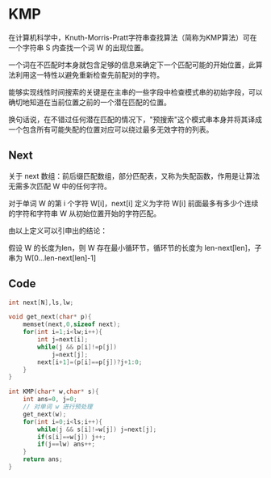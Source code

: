 # KMP

在计算机科学中，Knuth-Morris-Pratt字符串查找算法（简称为KMP算法）可在一个字符串 S 内查找一个词 W 的出现位置。

一个词在不匹配时本身就包含足够的信息来确定下一个匹配可能的开始位置，此算法利用这一特性以避免重新检查先前配对的字符。

能够实现线性时间搜索的关键是在主串的一些字段中检查模式串的初始字段，可以确切地知道在当前位置之前的一个潜在匹配的位置。

换句话说，在不错过任何潜在匹配的情况下，"预搜索"这个模式串本身并将其译成一个包含所有可能失配的位置对应可以绕过最多无效字符的列表。

## Next

关于 next 数组：前后缀匹配数组，部分匹配表，又称为失配函数，作用是让算法无需多次匹配 W 中的任何字符。

对于单词 W 的第 i 个字符 W[i]，next[i] 定义为字符 W[i] 前面最多有多少个连续的字符和字符串 W 从初始位置开始的字符匹配。

由以上定义可以引申出的结论：

假设 W 的长度为len，则 W 存在最小循环节，循环节的长度为 len-next[len]，子串为 W[0…len-next[len]-1]


## Code

```cpp copy
int next[N],ls,lw;

void get_next(char* p){
    memset(next,0,sizeof next);
    for(int i=1;i<lw;i++){
        int j=next[i];
        while(j && p[i]!=p[j])
            j=next[j];
        next[i+1]=(p[i]==p[j])?j+1:0;
    }
}

int KMP(char* w,char* s){
    int ans=0, j=0;
    // 对单词 w 进行预处理
    get_next(w);
    for(int i=0;i<ls;i++){
        while(j && s[i]!=w[j]) j=next[j];
        if(s[i]==w[j]) j++;
        if(j==lw) ans++;
    }
    return ans;
}
```
